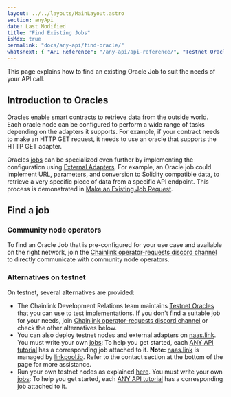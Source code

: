 ```yaml
---
layout: ../../layouts/MainLayout.astro
section: anyApi
date: Last Modified
title: "Find Existing Jobs"
isMdx: true
permalink: "docs/any-api/find-oracle/"
whatsnext: { "API Reference": "/any-api/api-reference/", "Testnet Oracles": "/any-api/testnet-oracles/" }
---
```


This page explains how to find an existing Oracle Job to suit the needs of your API call.

## Introduction to Oracles

Oracles enable smart contracts to retrieve data from the outside world. Each oracle node can be configured to perform a wide range of tasks depending on the adapters it supports. For example, if your contract needs to make an HTTP GET request, it needs to use an oracle that supports the HTTP GET adapter.

Oracles [jobs](/chainlink-nodes/oracle-jobs/jobs) can be specialized even further by implementing the configuration using [External Adapters](/chainlink-nodes/external-adapters/external-adapters). For example, an Oracle job could implement URL, parameters, and conversion to Solidity compatible data, to retrieve a very specific piece of data from a specific API endpoint. This process is demonstrated in [Make an Existing Job Request](/any-api/get-request/examples/existing-job-request).

## Find a job

### Community node operators

To find an Oracle Job that is pre-configured for your use case and available on the right network, join the [Chainlink operator-requests discord channel](https://discord.gg/eGcxsdZzKR) to directly communicate with community node operators.

### Alternatives on testnet

On testnet, several alternatives are provided:

- The Chainlink Development Relations team maintains [Testnet Oracles](/any-api/testnet-oracles) that you can use to test implementations. If you don't find a suitable job for your needs, join [Chainlink operator-requests discord channel](https://discord.gg/eGcxsdZzKR) or check the other alternatives below.
- You can also deploy testnet nodes and external adapters on [naas.link](https://naas.link/). You must write your own [jobs](/chainlink-nodes/oracle-jobs/jobs): To help you get started, each [ANY API tutorial](/any-api/get-request/introduction) has a corresponding job attached to it. **Note:** [naas.link](https://naas.link) is managed by [linkpool.io](https://linkpool.io/). Refer to the contact section at the bottom of the page for more assistance.
- Run your own testnet nodes as explained [here](/chainlink-nodes/v1/running-a-chainlink-node). You must write your own [jobs](/chainlink-nodes/oracle-jobs/jobs): To help you get started, each [ANY API tutorial](/any-api/get-request/introduction) has a corresponding job attached to it.

